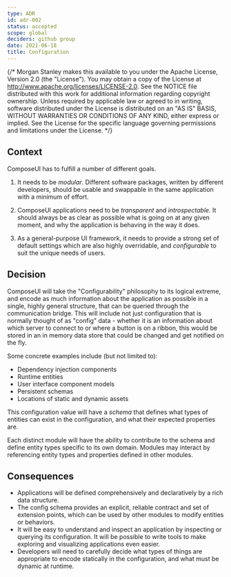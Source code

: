```yaml
---
type: ADR
id: adr-002
status: accepted
scope: global
deciders: github group
date: 2021-06-18
title: Configuration
---
```


{/* Morgan Stanley makes this available to you under the Apache License, Version 2.0 (the "License"). You may obtain a copy of the License at http://www.apache.org/licenses/LICENSE-2.0. See the NOTICE file distributed with this work for additional information regarding copyright ownership. Unless required by applicable law or agreed to in writing, software distributed under the License is distributed on an "AS IS" BASIS, WITHOUT WARRANTIES OR CONDITIONS OF ANY KIND, either express or implied. See the License for the specific language governing permissions and limitations under the License. */}

## Context

ComposeUI has to fulfill a number of different goals.

1. It needs to be _modular_. Different software packages, written by
   different developers, should be usable and swappable in the same
   application with a minimum of effort.

2. ComposeUI applications need to be _transparent_ and
   _introspectable_. It should always be as clear as possible what is
   going on at any given moment, and why the application is behaving
   in the way it does.

3. As a general-purpose UI framework, it needs to provide a strong
   set of default settings which are also highly overridable, and
   _configurable_ to suit the unique needs of users.

## Decision

ComposeUI will take the "Configurability" philosophy to its logical
extreme, and encode as much information about the application as
possible in a single, highly general structure, that can be queried
through the communication bridge. This will include
not just configuration that is normally thought of as "config" data -
whether it is an information about which server to connect to or
where a button is on a ribbon, this would be stored in an in memory
data store that could be changed and get notified on the fly.

Some concrete examples include (but not limited to):

- Dependency injection components
- Runtime entities
- User interface component models
- Persistent schemas
- Locations of static and dynamic assets

This configuration value will have a _schema_ that defines what types
of entities can exist in the configuration, and what their expected
properties are.

Each distinct module will have the ability to contribute to the schema
and define entity types specific to its own domain. Modules may
interact by referencing entity types and properties defined in other
modules.

## Consequences

- Applications will be defined comprehensively and declaratively by a
  rich data structure.
- The config schema provides an explicit, reliable contract and set of
  extension points, which can be used by other modules to modify
  entities or behaviors.
- It will be easy to understand and inspect an application by
  inspecting or querying its configuration. It will be possible to
  write tools to make exploring and visualizing applications even easier.
- Developers will need to carefully decide what types of things are
  appropriate to encode statically in the configuration, and what must
  be dynamic at runtime.
